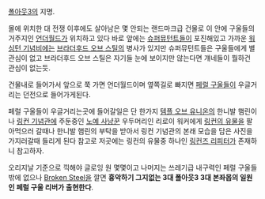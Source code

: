 [[폴아웃3]]의 지명.

몰에 위치한 대 전쟁 이후에도 살아남은 몇 안되는 랜드마크급 건물로 이 안에 구울들의 거주지인 [[언더월드]]가 위치하고 있다 바로 앞에는 [[슈퍼뮤턴트]]들이 포진해있고 가까운 [[워싱턴 기념비]]에는 [[브라더후드 오브 스틸]]의 병사가 있지만 슈퍼뮤턴트들은 구울들에게 별 관심이 없고 브라더후드 오브 스틸은 자기들 눈에 보이지만 않는다면 걔네들이 뭘하건 관심이 없는듯.

건물내로 들어가서 앞으로 쭉 가면 언더월드이며 옆쪽길로 빠지면 [[페럴 구울]]들이 우글거리는 던전으로 들어가게된다.

페럴 구울들이 우글거리는곳에 들어갈일은 단 한가지 [[템플 오브 유니온]]의 한니발 햄린이나 [[링컨 기념관]]에 주둔중인 [[노예 사냥꾼]] 우두머리인 리로이 워커에게 [[링컨의 유물]]을 팔아먹으러 갈때나 한니발 햄린의 부탁을 받아서 링컨 기념관의 본래 모습을 담은 사진을 가지러갈때 들리게 된다 참고로 저곳에는 링컨의 유물중 하나인 [[링컨즈 리피터]]가 존재하니 참고하자.

오리지날 기준으로 끽해야 글로잉 원 몇몇이고 나머지는 쓰레기급 내구력인 페럴 구울들밖에 없으나 [[Broken Steel]]을 깔면 '''흉악하기 그지없는 3대 폴아웃3 3대 본좌몹의 일원인 페럴 구울 리버가 출현한다'''. 
